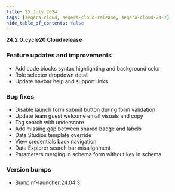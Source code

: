 ```yaml
---
title: 25 July 2024
tags: [seqera-cloud, seqera-cloud-release, seqera-cloud-24-2]
hide_table_of_contents: false
---
```


**24.2.0_cycle20 Cloud release**

### Feature updates and improvements

- Add code blocks syntax highlighting and background color
- Role selector dropdown detail
- Update navbar help and support links

### Bug fixes

- Disable launch form submit button during form validation
- Update team guest welcome email visuals and copy
- Tag search with underscore
- Add missing gap between shared badge and labels
- Data Studios template override
- View credentials back navigation
- Data Explorer search bar misalignment
- Parameters merging in schema form without key in schema

### Version bumps

- Bump nf-launcher:24.04.3